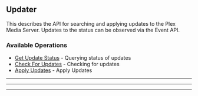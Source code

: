 
## Updater
This describes the API for searching and applying updates to the Plex Media Server.
Updates to the status can be observed via the Event API.


### Available Operations

* [Get Update Status](/typescript/updater/get_update_status) - Querying status of updates
* [Check For Updates](/typescript/updater/check_for_updates) - Checking for updates
* [Apply Updates](/typescript/updater/apply_updates) - Apply Updates

---
<GetUpdateStatus />

---
<CheckForUpdates />

---
<ApplyUpdates />

